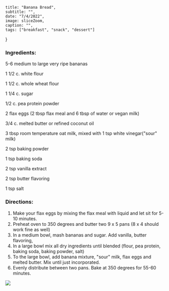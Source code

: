 
    title: "Banana Bread",
    subtitle: "",
    date: "7/4/2022",
    image: sliceZoom,
    caption: "",
    tags: ["breakfast", "snack", "dessert"]

}

### Ingredients:

5-6 medium to large very ripe bananas

1 1/2 c. white flour

1 1/2 c. whole wheat flour

1 1/4 c. sugar

1/2 c. pea protein powder

2 flax eggs (2 tbsp flax meal and 6 tbsp of water or vegan milk)

3/4 c. melted butter or refined coconut oil

3 tbsp room temperature oat milk, mixed with 1 tsp white vinegar("sour" milk)

2 tsp baking powder

1 tsp baking soda

2 tsp vanilla extract

2 tsp butter flavoring

1 tsp salt

### Directions:

1. Make your flax eggs by mixing the flax meal with liquid and let sit for 5-10 minutes.
2. Preheat oven to 350 degrees and butter two 9 x 5 pans (8 x 4 should work fine as well)
3. In a medium bowl, mash bananas and sugar. Add vanilla, butter flavoring,
4. In a large bowl mix all dry ingredients until blended (flour, pea protein, baking soda, baking powder, salt)
5. To the large bowl, add banana mixture, "sour" milk, flax eggs and melted butter. Mix until just incorporated.
6. Evenly distribute between two pans. Bake at 350 degrees for 55-60 minutes.

<img src={cookedBb} />
